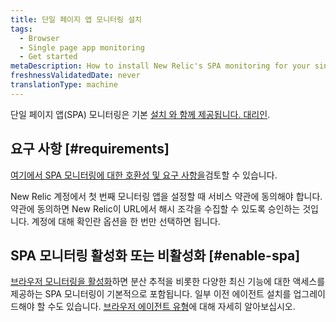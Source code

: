```yaml
---
title: 단일 페이지 앱 모니터링 설치
tags:
  - Browser
  - Single page app monitoring
  - Get started
metaDescription: How to install New Relic's SPA monitoring for your single-page apps or any apps that pull content dynamically.
freshnessValidatedDate: never
translationType: machine
---
```


단일 페이지 앱(SPA) 모니터링은 기본 [설치 와 함께 제공됩니다. <InlinePopover type="browser"/>대리인](/docs/browser/browser-monitoring/installation/install-browser-monitoring-agent/).

## 요구 사항 [#requirements]

[여기에서 SPA 모니터링에 대한 호환성 및 요구 사항을](/docs/browser/new-relic-browser/getting-started/compatibility-requirements-browser-monitoring#spa/)검토할 수 있습니다.

New Relic 계정에서 첫 번째 모니터링 앱을 설정할 때 서비스 약관에 동의해야 합니다. 약관에 동의하면 New Relic이 URL에서 해시 조각을 수집할 수 있도록 승인하는 것입니다. 계정에 대해 확인란 옵션을 한 번만 선택하면 됩니다.

## SPA 모니터링 활성화 또는 비활성화 [#enable-spa]

[브라우저 모니터링을 활성화](/docs/browser/browser-monitoring/installation/install-browser-monitoring-agent#enable)하면 분산 추적을 비롯한 다양한 최신 기능에 대한 액세스를 제공하는 SPA 모니터링이 기본적으로 포함됩니다. 일부 이전 에이전트 설치를 업그레이드해야 할 수도 있습니다. [브라우저 에이전트 유형](/docs/browser/browser-monitoring/installation/install-browser-monitoring-agent#agent-types)에 대해 자세히 알아보십시오.
